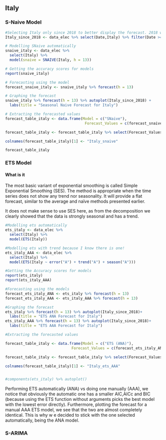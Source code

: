 
## Italy 

### S-Naive Model

```r
#Selecting Italy only since 2018 to better display the forecast. 2018 will both show the trend BEFORE covid + improve display 
Italy_since_2018 <- data_elec %>% select(Date,Italy) %>% filter(Date >= as.Date("2018-01-01"))
```


```r
# Modelling SNaive automatically
snaive_italy <- data_elec %>%
  select(Italy) %>%
  model(snaive = SNAIVE(Italy, h = 13))

# Getting the accuracy scores for models
report(snaive_italy)

# Forecasting using the model
forecast_snaive_italy <- snaive_italy %>% forecast(h = 13)

# Graphing the forecast
snaive_italy %>% forecast(h = 13) %>% autoplot(Italy_since_2018) +
  labs(title = "Seasonal Naive Forecast for Italy")

# Extracting the forecasted values
forecast_table_italy <- data.frame(Model = c("SNaive"),
                                    Forecast_Values = c(forecast_snaive_italy))

forecast_table_italy <- forecast_table_italy %>% select(Forecast_Values..mean)

colnames(forecast_table_italy)[1] <- "Italy_snaive"

forecast_table_italy
```


### ETS Model 

#### What is it

The most basic variant of exponential smoothing is called Simple Exponential Smoothing (SES). The method is appropriate when the time series does not show any trend nor seasonality. It will provide a flat forecast, similar to the average and naïve methods presented earlier.

It does not make sense to use SES here, as from the decomposition we clearly showed that the data is strongly seasonal and has a trend.

```r


#Modelling ets automatically
ets_italy <- data_elec %>%
  select(Italy) %>%
  model(ETS(Italy))

#Modelling ets with trend because I know there is one! 
ets_italy_AAA <- data_elec %>%
  select(Italy) %>%
  model(ETS(Italy ~ error("A") + trend("A") + season("A")))

#Getting the Accuracy scores for models
report(ets_italy)
report(ets_italy_AAA)

#Forecasting using the models
forecast_ets_italy_ANA <- ets_italy %>% forecast(h = 13)
forecast_ets_italy_AAA <- ets_italy_AAA %>% forecast(h = 13)

#Graphing the forecast
ets_italy %>% forecast(h = 13) %>% autoplot(Italy_since_2018)+
  labs(title = "ETS ANA Forecast for Italy")
ets_italy_AAA %>% forecast(h = 13) %>% autoplot(Italy_since_2018)+
  labs(title = "ETS AAA Forecast for Italy")

#Extracting the forecasted values

forecast_table_italy <- data.frame(Model = c("ETS (ANA)"),
                              Forecast_Values = c(forecast_ets_italy_ANA))

forecast_table_italy <- forecast_table_italy %>% select(Forecast_Values..mean)

colnames(forecast_table_italy)[1] <- "Italy_ets_AAA"


#components(ets_italy) %>% autoplot()
```

Performing ETS automatically (ANA) vs doing one manually (AAA), we notice that obviously the automatic one has a smaller AIC,AICc and BIC (because using the ETS function without arguments picks the best model with the lowest error directly). Furthermore, plotting the forecast for a manual AAA ETS model, we see that the two are almost completely identical. This is why w   e decided to stick with the one selected automatically, being the ANA model. 



### S-ARIMA

```r

```


